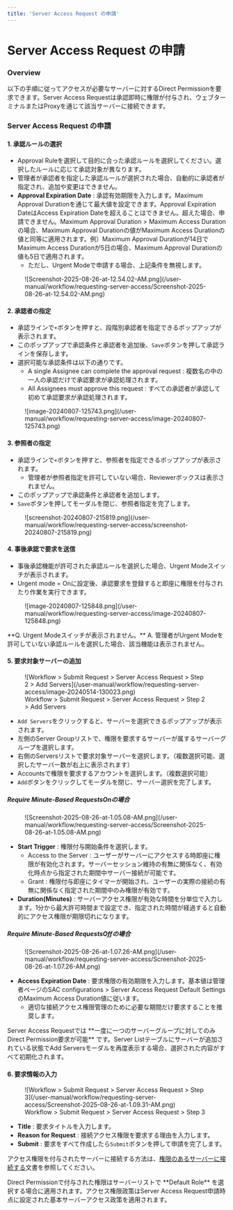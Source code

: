 ```yaml
---
title: 'Server Access Request の申請'
---
```



# Server Access Request の申請

### Overview

以下の手順に従ってアクセスが必要なサーバーに対するDirect Permissionを要求できます。Server Access Requestは承認即時に権限が付与され、ウェブターミナルまたはProxyを通じて該当サーバーに接続できます。


### Server Access Request の申請

#### 1. 承認ルールの選択

* Approval Ruleを選択して目的に合った承認ルールを選択してください。選択したルールに応じて承認対象が異なります。
* 管理者が承認者を指定した承認ルールが選択された場合、自動的に承認者が指定され、追加や変更はできません。
*  **Approval Expiration Date** : 承認有効期限を入力します。Maximum Approval Durationを通じて最大値を設定できます。Approval Expiration DateはAccess Expiration Dateを超えることはできません。超えた場合、申請できません。Maximum Approval Duration &gt; Maximum Access Durationの場合、Maximum Approval Durationの値がMaximum Access Durationの値と同等に適用されます。例）Maximum Approval Durationが14日でMaximum Access Durationが5日の場合、Maximum Approval Durationの値も5日で適用されます。
    * ただし、Urgent Modeで申請する場合、上記条件を無視します。

<figure data-layout="center" data-align="center">
![Screenshot-2025-08-26-at-12.54.02-AM.png](/user-manual/workflow/requesting-server-access/Screenshot-2025-08-26-at-12.54.02-AM.png)
</figure>

#### 2. 承認者の指定

* 承認ラインで`+`ボタンを押すと、段階別承認者を指定できるポップアップが表示されます。
* このポップアップで承認条件と承認者を追加後、`Save`ボタンを押して承認ラインを保存します。
* 選択可能な承認条件は以下の通りです。
    * A single Assignee can complete the approval request : 複数名の中の一人の承認だけで承認要求が承認処理されます。
    * All Assignees must approve this request : すべての承認者が承認して初めて承認要求が承認処理されます。

<figure data-layout="center" data-align="center">
![image-20240807-125743.png](/user-manual/workflow/requesting-server-access/image-20240807-125743.png)
</figure>

#### 3. 参照者の指定

* 承認ラインで`+`ボタンを押すと、参照者を指定できるポップアップが表示されます。
    * 管理者が参照者指定を許可していない場合、Reviewerボックスは表示されません。
* このポップアップで承認条件と承認者を追加します。
* `Save`ボタンを押してモーダルを閉じ、参照者指定を完了します。

<figure data-layout="center" data-align="center">
![screenshot-20240807-215819.png](/user-manual/workflow/requesting-server-access/screenshot-20240807-215819.png)
</figure>

#### 4. 事後承認で要求を送信

* 事後承認機能が許可された承認ルールを選択した場合、Urgent Modeスイッチが表示されます。
* Urgent mode = Onに設定後、承認要求を登録すると即座に権限を付与されたり作業を実行できます。

<figure data-layout="center" data-align="center">
![image-20240807-125848.png](/user-manual/workflow/requesting-server-access/image-20240807-125848.png)
</figure>

<Callout type="important">
**Q. Urgent Modeスイッチが表示されません。**
A. 管理者がUrgent Modeを許可していない承認ルールを選択した場合、該当機能は表示されません。
</Callout>

#### 5. 要求対象サーバーの追加

<figure data-layout="center" data-align="center">
![Workflow &gt; Submit Request &gt; Server Access Request &gt; Step 2 &gt; Add Servers](/user-manual/workflow/requesting-server-access/image-20240514-130023.png)
<figcaption>
Workflow &gt; Submit Request &gt; Server Access Request &gt; Step 2 &gt; Add Servers
</figcaption>
</figure>

* `Add Servers`をクリックすると、サーバーを選択できるポップアップが表示されます。
* 左側のServer Groupリストで、権限を要求するサーバーが属するサーバーグループを選択します。
* 右側のServersリストで要求対象サーバーを選択します。（複数選択可能、選択したサーバー数が右上に表示されます）
* Accountsで権限を要求するアカウントを選択します。（複数選択可能）
* `Add`ボタンをクリックしてモーダルを閉じ、サーバー選択を完了します。

##### Require Minute-Based RequestsOnの場合

<figure data-layout="center" data-align="center">
![Screenshot-2025-08-26-at-1.05.08-AM.png](/user-manual/workflow/requesting-server-access/Screenshot-2025-08-26-at-1.05.08-AM.png)
</figure>

*  **Start Trigger**  : 権限付与開始条件を選択します。
    * Access to the Server : ユーザーがサーバーにアクセスする時即座に権限が有効化されます。サーバーセッション維持の有無に関係なく、有効化時点から指定された期間中サーバー接続が可能です。
    * Grant : 権限付与即座にタイマーが開始され、ユーザーの実際の接続の有無に関係なく指定された期間中のみ権限が有効です。
*  **Duration(Minutes)** : サーバーアクセス権限が有効な時間を分単位で入力します。1分から最大許可時間まで設定でき、指定された時間が経過すると自動的にアクセス権限が期限切れになります。

##### Require Minute-Based RequestsOffの場合

<figure data-layout="center" data-align="center">
![Screenshot-2025-08-26-at-1.07.26-AM.png](/user-manual/workflow/requesting-server-access/Screenshot-2025-08-26-at-1.07.26-AM.png)
</figure>

*  **Access Expiration Date**  : 要求権限の有効期限を入力します。基本値は管理者ページのSAC configurations &gt; Server Access Request Default SettingsのMaximum Access Duration値に従います。
    * 適切な接続アクセス権限管理のために必要な期間だけ要求することを推奨します。

<Callout type="important">
Server Access Requestでは **一度に一つのサーバーグループに対してのみDirect Permission要求が可能** です。Server Listテーブルにサーバーが追加されている状態でAdd Serversモーダルを再度表示する場合、選択された内容がすべて初期化されます。
</Callout>

#### 6. 要求情報の入力

<figure data-layout="center" data-align="center">
![Workflow &gt; Submit Request &gt; Server Access Request &gt; Step 3](/user-manual/workflow/requesting-server-access/Screenshot-2025-08-26-at-1.09.31-AM.png)
<figcaption>
Workflow &gt; Submit Request &gt; Server Access Request &gt; Step 3
</figcaption>
</figure>

*  **Title**  : 要求タイトルを入力します。
*  **Reason for Request**  : 接続アクセス権限を要求する理由を入力します。
*  **Submit**  : 要求をすべて作成したら`Submit`ボタンを押して申請を完了します。

アクセス権限を付与されたサーバーに接続する方法は、[権限のあるサーバーに接続する](../server-access-control/connecting-to-authorized-servers)文書を参照してください。

<Callout type="info">
Direct Permissionで付与された権限はサーバーリストで **Default Role** を選択する場合に適用されます。アクセス権限政策はServer Access Request申請時点に設定された基本サーバーアクセス政策を適用されます。
</Callout>
